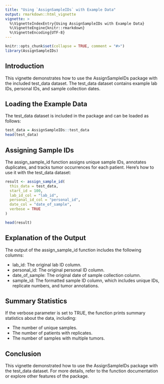 ```yaml
---
title: "Using `AssignSampleIDs` with Example Data"
output: rmarkdown::html_vignette
vignette: >
  %\VignetteIndexEntry{Using AssignSampleIDs with Example Data}
  %\VignetteEngine{knitr::rmarkdown}
  %\VignetteEncoding{UTF-8}
---
```


```r
knitr::opts_chunk$set(collapse = TRUE, comment = "#>")
library(AssignSampleIDs)
```

## Introduction
This vignette demonstrates how to use the AssignSampleIDs package with the included test_data dataset. The test_data dataset contains example lab IDs, personal IDs, and sample collection dates.

## Loading the Example Data
The test_data dataset is included in the package and can be loaded as follows:

```r
test_data = AssignSampleIDs::test_data
head(test_data)
```

## Assigning Sample IDs
The assign_sample_id function assigns unique sample IDs, annotates duplicates, and tracks tumor occurrences for each patient. Here’s how to use it with the test_data dataset:

```r
result <- assign_sample_id(
  this_data = test_data,
  start_id = 100,
  lab_id_col = "lab_id",
  personal_id_col = "personal_id",
  date_col = "date_of_sample",
  verbose = TRUE
)

head(result)
```

## Explanation of the Output
The output of the assign_sample_id function includes the following columns:

- lab_id: The original lab ID column.
- personal_id: The original personal ID column.
- date_of_sample: The original date of sample collection column.
- sample_id: The formatted sample ID column, which includes unique IDs, replicate numbers, and tumor annotations.

## Summary Statistics
If the verbose parameter is set to TRUE, the function prints summary statistics about the data, including:

- The number of unique samples.
- The number of patients with replicates.
- The number of samples with multiple tumors.

## Conclusion
This vignette demonstrated how to use the AssignSampleIDs package with the test_data dataset. For more details, refer to the function documentation or explore other features of the package.
